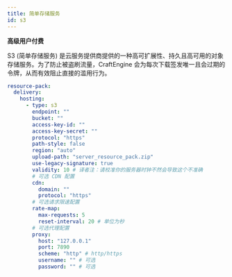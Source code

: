 ```yaml
---
title: 简单存储服务
id: s3
---
```



<Highlight color="#1877F2">**高级用户**</Highlight><Highlight color="#ae1010ff">**付费**</Highlight>

S3 (简单存储服务) 是云服务提供商提供的一种高可扩展性、持久且高可用的对象存储服务。为了防止被盗刷流量，CraftEngine 会为每次下载签发唯一且会过期的令牌，从而有效阻止直接的滥用行为。

```yaml
resource-pack:
  delivery:
    hosting:
      - type: s3
        endpoint: ""
        bucket: ""
        access-key-id: ""
        access-key-secret: ""
        protocol: "https"
        path-style: false
        region: "auto"
        upload-path: "server_resource_pack.zip"
        use-legacy-signature: true
        validity: 10 # 译者注：请校准你的服务器时钟不然会导致这个不准确
        # 可选 CDN 配置
        cdn:
          domain: ""
          protocol: "https"
        # 可选请求限速配置
        rate-map:
          max-requests: 5
          reset-interval: 20 # 单位为秒
        # 可选代理配置
        proxy:
          host: "127.0.0.1"
          port: 7890
          scheme: "http" # http/https
          username: "" # 可选
          password: "" # 可选
```
